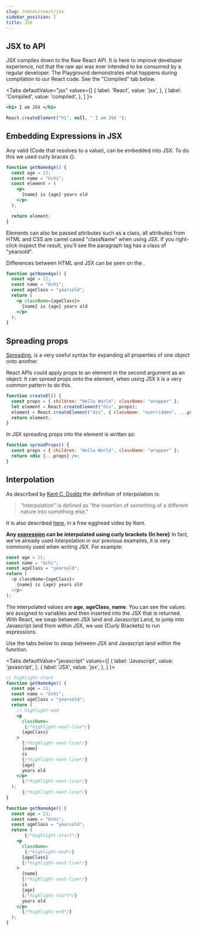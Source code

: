 ```yaml
---
slug: /notes/react/jsx
sidebar_position: 2
title: JSX
---
```



## JSX to API

<ExternalLink
  text="React JSX Docs"
  href="https://reactjs.org/docs/introducing-jsx.html"
/>

JSX compiles down to the Raw React API. It is here to improve developer experience, not that the raw api was ever intended to be consumed by a regular developer. The <ExternalLink text="Babel" href="https://babeljs.io/repl#?builtIns=App&code_lz=MYewdgzgLgBArgSxgXhgHgCYIG4D40QAOAhmLgBICmANtSGgPRGm7rNkDqIATtRo-3wMseAFBA&presets=react&prettier=true"/> Playground demonstrates what happens during compilation to our React code.
See the "Compiled" tab below.

<Tabs
  defaultValue="jsx"
  values={[
    { label: 'React', value: 'jsx', },
    { label: 'Compiled', value: 'compiled', },
  ]
}>
<TabItem value="jsx">

```jsx
<h1> I am JSX </h1>
```

</TabItem>
<TabItem value="compiled">
  
```javascript
React.createElement("h1", null, " I am JSX ");
```

</TabItem>
</Tabs>

## Embedding Expressions in JSX

Any valid <ExternalLink text="expression" href="https://developer.mozilla.org/en-US/docs/Web/JavaScript/Guide/Expressions_and_Operators#expressions"/> (Code that resolves to a value), can be embedded into JSX. To do this we used curly braces {}.

```jsx live
function getNameAge() {
  const age = 21;
  const name = "Uchi";
  const element = (
    <p>
      {name} is {age} years old
    </p>
  );

  return element;
}
```

Elements can also be passed attributes such as a class, all attributes from HTML and CSS are camel cased "className" when using JSX. If you right-click inspect the result, you'll see the paragraph tag has a class of "yearsold".

Differences between HTML and JSX can be seen on the <ExternalLink text="React Docs" href="https://reactjs.org/docs/dom-elements.html#differences-in-attributes"/>.

```jsx live
function getNameAge() {
  const age = 21;
  const name = "Uchi";
  const ageClass = "yearsold";
  return (
    <p className={ageClass}>
      {name} is {age} years old
    </p>
  );
}
```

## Spreading props

[Spreading](https://developer.mozilla.org/en-US/docs/Web/JavaScript/Reference/Operators/Spread_syntax), is a very useful syntax for expanding all properties of one object onto another.

React APIs could apply props to an element in the second argument as an object:
It can spread props onto the element, when using JSX it is a very common pattern to do this.

```jsx live
function createEl() {
  const props = { children: "Hello World", className: "wrapper" };
  let element = React.createElement("div", props);
  element = React.createElement("div", { className: "overridden", ...props });
  return element;
}
```

In JSX spreading props into the element is written as:

```jsx live
function spreadProps() {
  const props = { children: "Hello World", className: "wrapper" };
  return <div {...props} />;
}
```

## Interpolation

As described by [Kent C. Dodds](https://twitter.com/kentcdodds) the definition of interpolation is:

> "Interpolation" is defined as "the insertion of something of a different nature into something else."

It is also described [here](https://egghead.io/lessons/react-understand-and-use-interpolation-in-jsx), in a free egghead video by Kent.

**Any [expression](https://developer.mozilla.org/en-US/docs/Web/JavaScript/Guide/Expressions_and_Operators#expressions) can be interpolated using curly brackets {In here}**
In fact, we've already used interpolation in our previous examples, it is very commonly used when writing JSX. For example:

```javascript
const age = 21;
const name = "Uchi";
const ageClass = "yearsold";
return (
  <p className={ageClass}>
    {name} is {age} years old
  </p>
);
```

The interpolated values are **age**, **ageClass**, **name**. You can see the values are assigned to variables and then inserted into the JSX that is returned. With React, we swap between JSX land and Javascript Land, to jump into Javascript land from within JSX, we use {Curly Brackets} to run expressions.

Use the tabs below to swap between JSX and Javascript land within the function.

<Tabs
  defaultValue="javascript"
  values={[
    { label: 'Javascript', value: 'javascript', },
    { label: 'JSX', value: 'jsx', },
  ]
}>
<TabItem value="javascript">

```jsx
// highlight-start
function getNameAge() {
  const age = 21;
  const name = "Uchi";
  const ageClass = "yearsold";
  return (
    // highlight-end
    <p
      className=
       {/*highlight-next-line*/}
      {ageClass}
    >
      {/*highlight-next-line*/}
      {name}
      is
      {/*highlight-next-line*/}
      {age}
      years old
    </p>
      {/*highlight-next-line*/}
  );
      {/*highlight-next-line*/}
}
```

</TabItem>
<TabItem value="jsx">

```jsx
function getNameAge() {
  const age = 21;
  const name = "Uchi";
  const ageClass = "yearsold";
  return (
       {/*highlight-start*/}
    <p
      className=
       {/*highlight-end*/}
      {ageClass}
      {/*highlight-next-line*/}
    >
      {name}
      {/*highlight-next-line*/}
      is
      {age}
      {/*highlight-start*/}
      years old
    </p>
      {/*highlight-end*/}
  );
}
```

</TabItem>
</Tabs>
